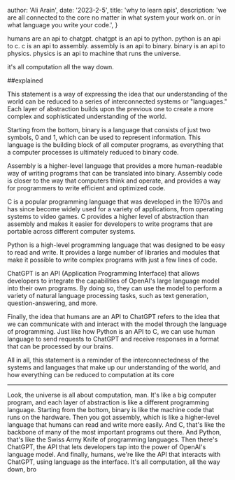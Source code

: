 
  author: 'Ali Arain',
  date: '2023-2-5',
  title: 'why to learn apis',
  description:
    'we are all connected to the core no matter in what system your work on. or in what language you write your code.',
}


humans are an api to chatgpt.
chatgpt is an api to python.
python is an api to c.
c is an api to assembly.
assembly is an api to binary.
binary is an api to physics.
physics is an api to machine that runs the universe.

it's all computation all the way down.

##explained

This statement is a way of expressing the idea that our understanding of the world can be reduced to a series of interconnected systems or "languages." Each layer of abstraction builds upon the previous one to create a more complex and sophisticated understanding of the world.

Starting from the bottom, binary is a language that consists of just two symbols, 0 and 1, which can be used to represent information. This language is the building block of all computer programs, as everything that a computer processes is ultimately reduced to binary code.

Assembly is a higher-level language that provides a more human-readable way of writing programs that can be translated into binary. Assembly code is closer to the way that computers think and operate, and provides a way for programmers to write efficient and optimized code.

C is a popular programming language that was developed in the 1970s and has since become widely used for a variety of applications, from operating systems to video games. C provides a higher level of abstraction than assembly and makes it easier for developers to write programs that are portable across different computer systems.

Python is a high-level programming language that was designed to be easy to read and write. It provides a large number of libraries and modules that make it possible to write complex programs with just a few lines of code.

ChatGPT is an API (Application Programming Interface) that allows developers to integrate the capabilities of OpenAI's large language model into their own programs. By doing so, they can use the model to perform a variety of natural language processing tasks, such as text generation, question-answering, and more.

Finally, the idea that humans are an API to ChatGPT refers to the idea that we can communicate with and interact with the model through the language of programming. Just like how Python is an API to C, we can use human language to send requests to ChatGPT and receive responses in a format that can be processed by our brains.

All in all, this statement is a reminder of the interconnectedness of the systems and languages that make up our understanding of the world, and how everything can be reduced to computation at its core

---

Look, the universe is all about computation, man. It's like a big computer program, and each layer of abstraction is like a different programming language. Starting from the bottom, binary is like the machine code that runs on the hardware. Then you got assembly, which is like a higher-level language that humans can read and write more easily. And C, that's like the backbone of many of the most important programs out there. And Python, that's like the Swiss Army Knife of programming languages. Then there's ChatGPT, the API that lets developers tap into the power of OpenAI's language model. And finally, humans, we're like the API that interacts with ChatGPT, using language as the interface. It's all computation, all the way down, bro
